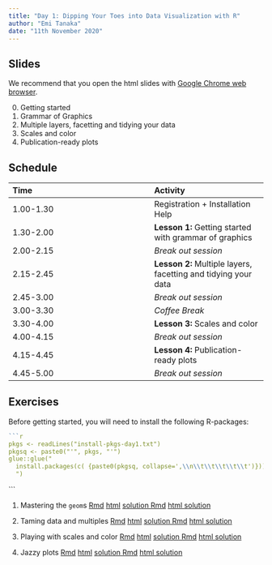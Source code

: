 ```yaml
---
title: "Day 1: Dipping Your Toes into Data Visualization with R"
author: "Emi Tanaka"
date: "11th November 2020"
---
```


## Slides

We recommend that you open the html slides <i class="fas fa-link"></i> with [Google Chrome web browser](https://www.google.com/intl/en_au/chrome/). 

0. Getting started [<i class="fas fa-link"></i>](slides/day1-session0.html) [<i class="fas fa-file-pdf"></i>](slides/day1-session0.pdf)
1. Grammar of Graphics [<i class="fas fa-link"></i>](slides/day1-session1.html) [<i class="fas fa-file-pdf"></i>](slides/day1-session1.pdf)
2. Multiple layers, facetting and tidying your data [<i class="fas fa-link"></i>](slides/day1-session2.html) [<i class="fas fa-file-pdf"></i>](slides/day1-session2.pdf)
3. Scales and color [<i class="fas fa-link"></i>](slides/day1-session3.html) [<i class="fas fa-file-pdf"></i>](slides/day1-session3.pdf)
4. Publication-ready plots [<i class="fas fa-link"></i>](slides/day1-session4.html) [<i class="fas fa-file-pdf"></i>](slides/day1-session4.pdf)

## Schedule

Time | Activity 
:----|:---
1.00-1.30 | Registration + Installation Help
1.30-2.00 | **Lesson 1:** Getting started with grammar of graphics
2.00-2.15 |  *Break out session*
2.15-2.45 | **Lesson 2:**  Multiple layers, facetting and tidying your data
2.45-3.00 | *Break out session*
3.00-3.30 | *Coffee Break*
3.30-4.00 | **Lesson 3:** Scales and color
4.00-4.15 | *Break out session*
4.15-4.45 | **Lesson 4:** Publication-ready plots
4.45-5.00 | *Break out session* 


## Exercises

Before getting started, you will need to install the following R-packages:

```r
```r
pkgs <- readLines("install-pkgs-day1.txt")
pkgsq <- paste0("'", pkgs, "'")
glue::glue("
  install.packages(c( {paste0(pkgsq, collapse=',\\n\\t\\t\\t\\t\\t')}))
  ")
```
```

1. Mastering the `geom`s <a class="tag" href="exercises/day1-exercise-01.Rmd" download><i class="fas fa-download"></i> Rmd</a> <a class="tag" href="exercises/day1-exercise-01.html" target="_blank"><i class="fas fa-globe"></i> html</a> <a class="tag" href="exercises/day1-exercise-01-solution.Rmd" download><i class="fas fa-download"></i> solution Rmd</a> <a class="tag" href="exercises/day1-exercise-01-solution.html" target="_blank"><i class="fas fa-globe"></i> html solution</a>

2. Taming data and multiples <a class="tag" href="exercises/day1-exercise-02.Rmd" download><i class="fas fa-download"></i> Rmd</a> <a class="tag" href="exercises/day1-exercise-02.html" target="_blank"><i class="fas fa-globe"></i> html</a> <a class="tag" href="exercises/day1-exercise-02-solution.Rmd" download><i class="fas fa-download"></i> solution Rmd</a> <a class="tag" href="exercises/day1-exercise-02-solution.html" target="_blank"><i class="fas fa-globe"></i> html solution</a>


3. Playing with scales and color <a class="tag" href="exercises/day1-exercise-03.Rmd" download><i class="fas fa-download"></i> Rmd</a> <a class="tag" href="exercises/day1-exercise-03.html" target="_blank"><i class="fas fa-globe"></i> html</a> <a class="tag" href="exercises/day1-exercise-03-solution.Rmd" download><i class="fas fa-download"></i> solution Rmd</a> <a class="tag" href="exercises/day1-exercise-03-solution.html" target="_blank"><i class="fas fa-globe"></i> html solution</a>

4. Jazzy plots <a class="tag" href="exercises/day1-exercise-04.Rmd" download><i class="fas fa-download"></i> Rmd</a> <a class="tag" href="exercises/day1-exercise-04.html" target="_blank"><i class="fas fa-globe"></i> html</a> <a class="tag" href="exercises/day1-exercise-04-solution.Rmd" download><i class="fas fa-download"></i> solution Rmd</a> <a class="tag" href="exercises/day1-exercise-04-solution.html" target="_blank"><i class="fas fa-globe"></i> html solution</a>
